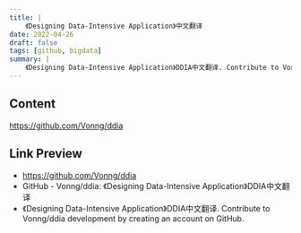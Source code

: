 ```yaml
---
title: |
    《Designing Data-Intensive Application》中文翻译
date: 2022-04-26
draft: false
tags: [github, bigdata]
summary: |
    《Designing Data-Intensive Application》DDIA中文翻译. Contribute to Vonng/ddia development by creating an account on GitHub.
---
```


## Content

https://github.com/Vonng/ddia

## Link Preview

- https://github.com/Vonng/ddia
- GitHub - Vonng/ddia: 《Designing Data-Intensive Application》DDIA中文翻译
- 《Designing Data-Intensive Application》DDIA中文翻译. Contribute to Vonng/ddia development by creating an account on GitHub.
